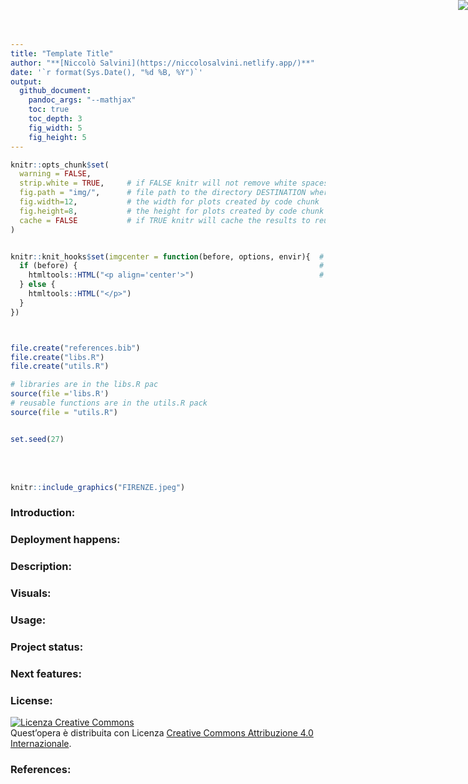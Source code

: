 ```yaml
---
title: "Template Title"
author: "**[Niccolò Salvini](https://niccolosalvini.netlify.app/)**"
date: '`r format(Sys.Date(), "%d %B, %Y")`'
output: 
  github_document:
    pandoc_args: "--mathjax"
    toc: true
    toc_depth: 3
    fig_width: 5
    fig_height: 5
---
```


<!-- README.md is generated from README.Rmd. Please edit that file -->


<img src="logo.png" style="position:absolute;top:0px;right:0px;"  />




```r
knitr::opts_chunk$set(
  warning = FALSE,  
  strip.white = TRUE,     # if FALSE knitr will not remove white spaces at the beg or end
  fig.path = "img/",      # file path to the directory DESTINATION where knitr shall store the
  fig.width=12,           # the width for plots created by code chunk
  fig.height=8,           # the height for plots created by code chunk
  cache = FALSE           # if TRUE knitr will cache the results to reuse in future knits
)


knitr::knit_hooks$set(imgcenter = function(before, options, envir){  # to center image 
  if (before) {                                                      # add imgcenter = TRUE
    htmltools::HTML("<p align='center'>")                            # to the chunk options
  } else {
    htmltools::HTML("</p>")
  }
})



file.create("references.bib")
file.create("libs.R")
file.create("utils.R")

# libraries are in the libs.R pac
source(file ='libs.R')
# reusable functions are in the utils.R pack
source(file = "utils.R")


set.seed(27) 
```

<br> <br> 


```r
knitr::include_graphics("FIRENZE.jpeg") 
```

### Introduction:

### Deployment happens:

### Description:

### Visuals:

### Usage:

### Project status:

### Next features:

### License:

<a rel="license" href="http://creativecommons.org/licenses/by/4.0/"><img alt="Licenza Creative Commons" style="border-width:0" src="https://i.creativecommons.org/l/by/4.0/88x31.png" /></a><br />Quest'opera è distribuita con Licenza <a rel="license" href="http://creativecommons.org/licenses/by/4.0/">Creative Commons Attribuzione 4.0 Internazionale</a>.

### References:
